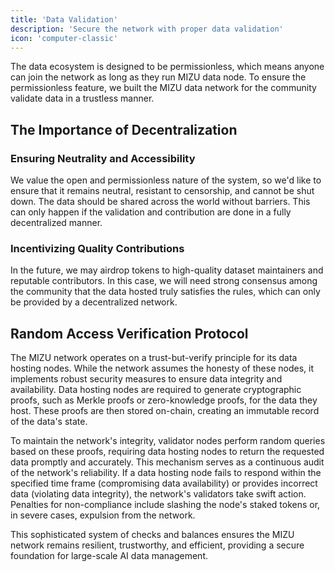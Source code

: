 ```yaml
---
title: 'Data Validation'
description: 'Secure the network with proper data validation'
icon: 'computer-classic'
---
```


The data ecosystem is designed to be permissionless, which means anyone can join the network as long as they run MIZU data node. To ensure the permissionless feature, we built the MIZU data network for the community validate data in a trustless manner.

## The Importance of Decentralization

### Ensuring Neutrality and Accessibility
We value the open and permissionless nature of the system, so we'd like to ensure that it remains neutral, resistant to censorship, and cannot be shut down. The data should be shared across the world without barriers. This can only happen if the validation and contribution are done in a fully decentralized manner.

### Incentivizing Quality Contributions
In the future, we may airdrop tokens to high-quality dataset maintainers and reputable contributors. In this case, we will need strong consensus among the community that the data hosted truly satisfies the rules, which can only be provided by a decentralized network.

## Random Access Verification Protocol

The MIZU network operates on a trust-but-verify principle for its data hosting nodes. While the network assumes the honesty of these nodes, it implements robust security measures to ensure data integrity and availability. Data hosting nodes are required to generate cryptographic proofs, such as Merkle proofs or zero-knowledge proofs, for the data they host. These proofs are then stored on-chain, creating an immutable record of the data's state.

To maintain the network's integrity, validator nodes perform random queries based on these proofs, requiring data hosting nodes to return the requested data promptly and accurately. This mechanism serves as a continuous audit of the network's reliability. If a data hosting node fails to respond within the specified time frame (compromising data availability) or provides incorrect data (violating data integrity), the network's validators take swift action. Penalties for non-compliance include slashing the node's staked tokens or, in severe cases, expulsion from the network.

This sophisticated system of checks and balances ensures the MIZU network remains resilient, trustworthy, and efficient, providing a secure foundation for large-scale AI data management.